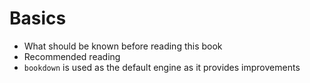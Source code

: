 # Basics

- What should be known before reading this book
- Recommended reading
- `bookdown` is used as the default engine as it provides improvements

